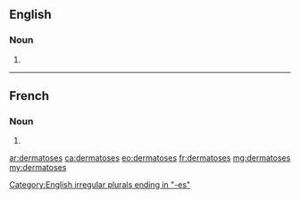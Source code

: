==English==

===Noun===
{{head|en|plural}}

# {{plural of|dermatosis|lang=en}}

[[Category:English irregular plurals ending in "-es"]]

----

==French==

===Noun===
{{head|fr|plural|g=?}}

# {{plural of|dermatose|lang=fr}}

[[ar:dermatoses]]
[[ca:dermatoses]]
[[eo:dermatoses]]
[[fr:dermatoses]]
[[mg:dermatoses]]
[[my:dermatoses]]
